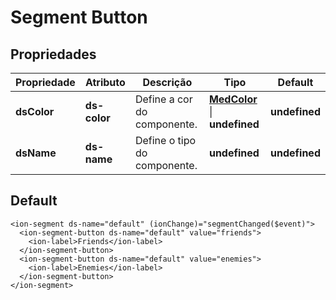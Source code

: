 
<Meta title="Components/Core/Segment Button/Usage" />

# Segment Button

## Propriedades

| Propriedade   | Atributo      | Descrição                                   | Tipo                                                                                                                  | Default       |
| ------------- | ------------- | ------------------------------------------- | --------------------------------------------------------------------------------------------------------------------- | ------------- |
| **dsColor**   | **ds-color**  | Define a cor do componente.                 | **[MedColor](http://desenv.ordomederi.com/templarios/?path=/story/enums-enums--page#medcolors)** \| **undefined** | **undefined** |
| **dsName**    | **ds-name**   | Define o tipo do componente.                |                                                                                                         **undefined** | **undefined** |

## Default

```
<ion-segment ds-name="default" (ionChange)="segmentChanged($event)">
  <ion-segment-button ds-name="default" value="friends">
    <ion-label>Friends</ion-label>
  </ion-segment-button>
  <ion-segment-button ds-name="default" value="enemies">
    <ion-label>Enemies</ion-label>
  </ion-segment-button>
</ion-segment>
```
